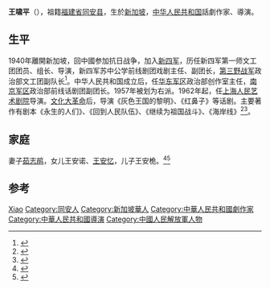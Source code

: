 '''王啸平'''（{{bd|1919年|12月|2003年|3月5日}}），祖籍[[福建省|福建省]][[同安县|同安县]]，生於[[新加坡|新加坡]]，[[中华人民共和国|中华人民共和国]]話劇作家、導演。

== 生平 ==
1940年離開新加坡，回中國参加抗日战争，加入[[新四军|新四军]]，历任新四军第一师文工团团员、组长、导演，新四军苏中公学前线剧团戏剧主任、副团长，[[第三野战军|第三野战军]]政治部文工团副队长<ref>{{cite book|title=江苏新文学史|url=http://books.google.com/books?id=s90RAQAAMAAJ|year=1990|publisher=南京出版社|page=139}}</ref>。中华人民共和国成立后，任[[华东军区|华东军区]]政治部创作室主任，[[南京军区|南京军区]]政治部前线话剧团副团长。1957年被划为右派。1962年起，任[[上海人民艺术剧院|上海人民艺术剧院]]导演。[[文化大革命|文化大革命]]后，导演《灰色王国的黎明》、《红鼻子》等话剧。主要著作有剧本《永生的人们》、《回到人民队伍》、《继续为祖国战斗》、《海岸线》<ref>{{cite book|title=江苏省志: (上) 文化艺术志|url=http://books.google.com/books?id=Pz4LAQAAMAAJ|publisher=江苏人民出版社|page=625}}</ref><ref>{{cite book|title=中国小说大辞典|url=http://books.google.com/books?id=rcM0fhZhzk8C|year=1991|publisher=作家出版社|page=156}}</ref>。

== 家庭 ==
妻子[[茹志鹃|茹志鹃]]，女儿王安诺、[[王安忆|王安忆]]，儿子王安桅。<ref name="李春风2012">{{cite book|author=李春风|title=当代文坛点将录三|url=http://books.google.com/books?id=1RkzBwAAQBAJ&pg=PT143|date=1 December 2012|publisher=四川文艺出版社; Esphere Media（美国艾思传媒）|isbn=978-7-5411-3621-4|pages=143–}}</ref><ref>{{Cite web|title=王安忆：文学能使人生变得有趣|url=http://www.chinawriter.com.cn/2012/2012-10-19/144366.html|accessdate=2020-01-26|work=中国作家网|archive-date=2020-01-26|archive-url=https://web.archive.org/web/20200126095759/http://www.chinawriter.com.cn/2012/2012-10-19/144366.html|dead-url=no}}</ref>

== 参考 ==
{{reflist}}

{{中国作家小作品}}

{{Authority control}}
{{DEFAULTSORT:Wang王}}
[[Category:王姓|Xiao]]
[[Category:同安人|Category:同安人]]
[[Category:新加坡華人|Category:新加坡華人]]
[[Category:中華人民共和國劇作家|Category:中華人民共和國劇作家]]
[[Category:中華人民共和國導演|Category:中華人民共和國導演]]
[[Category:中國人民解放軍人物|Category:中國人民解放軍人物]]